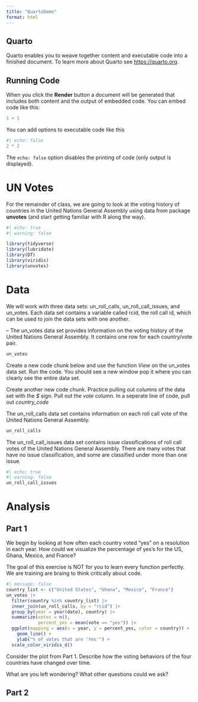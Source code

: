 ```yaml
---
title: "QuartoDemo"
format: html
---
```


## Quarto

Quarto enables you to weave together content and executable code into a finished document. To learn more about Quarto see <https://quarto.org>.

## Running Code

When you click the **Render** button a document will be generated that includes both content and the output of embedded code. You can embed code like this:

```r
1 + 1
```

You can add options to executable code like this

```r
#| echo: false
2 * 2
```

The `echo: false` option disables the printing of code (only output is displayed).

# UN Votes

For the remainder of class, we are going to look at the voting history of countries in the United Nations General Assembly using data from package **unvotes** (and start getting familiar with R along the way).

```r
#| echo: true
#| warning: false

library(tidyverse)
library(lubridate)
library(DT)
library(viridis)
library(unvotes)
```

# Data

We will work with three data sets: un_roll_calls, un_roll_call_issues, and un_votes. Each data set contains a variable called rcid, the roll call id, which can be used to join the data sets with one another.

-- The un_votes data set provides information on the voting history of the United Nations General Assembly. It contains one row for each country/vote pair.

```r
un_votes
```

Create a new code chunk below and use the function *View* on the un_votes data set. Run the code. You should see a new window pop it where you can clearly see the entire data set. 

Create another new code chunk. Practice pulling out columns of the data set with the *$* sign. Pull out the *vote* column. In a seperate line of code, pull out *country_code* 

The un_roll_calls data set contains information on each roll call vote of the United Nations General Assembly.

```r
un_roll_calls
```

The un_roll_call_issues data set contains issue classifications of roll call votes of the United Nations General Assembly. There are many votes that have no issue classification, and some are classified under more than one issue.

```r
#| echo: true
#| warning: false
un_roll_call_issues
```

# Analysis

## Part 1

We begin by looking at how often each country voted "yes" on a resolution in each year. How could we visualize the percentage of yes's for the US, Ghana, Mexico, and France?

The goal of this exercise is NOT for you to learn every function perfectly. We are training are braing to think critically about code. 

```r
#| message: false
country_list <- c("United States", "Ghana", "Mexico", "France")
un_votes |>
  filter(country %in% country_list) |>
  inner_join(un_roll_calls, by = "rcid") |> 
  group_by(year = year(date), country) |>
  summarize(votes = n(),
            percent_yes = mean(vote == "yes")) |>
  ggplot(mapping = aes(x = year, y = percent_yes, color = country)) +
    geom_line() +
    ylab("% of votes that are 'Yes'") +
  scale_color_viridis_d() 
```

Consider the plot from Part 1. Describe how the voting behaviors of the four countries have changed over time.

What are you left wondering? What other questions could we ask? 

## Part 2